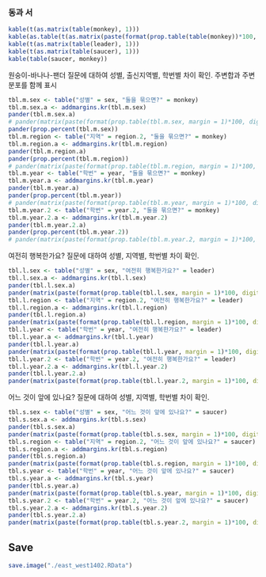 
<!--
### Data Read in

동과 서의 차이에 대한 응답지 읽어들이기

```r
east.west1402 <- read.table("../data/east_west1402.txt", header = TRUE, stringsAsFactors = FALSE)
str(east.west1402)
```

필요한 `chr` 오브젝트들을 `factor`로 변환

```r
east.west.2 <- east.west1402
east.west.2$sex <- factor(east.west.2$sex, levels=c("남", "여"))
str(east.west.2)
```

지역 관련 요인을 '수도권'과 '지방'으로 크게 구분

```r
east.west.2$region <- factor(east.west.2$region, levels = c("서울", "경기","인천", "대구", "광주", "울산", "강원", "경상", "몽골"))
str(east.west.2)
east.west.2$region.2 <- factor(ifelse(east.west.2$region %in% c("서울", "경기", "인천"), "수도권", "지방"), levels = c("수도권", "지방"))
str(east.west.2)
```

학번을 크게 '13학번 이후', '12학번 이전'과 '12학번 이후', '11학번 이전'으로 크게 구분.

```r
east.west.2$year<-factor(ifelse(east.west.2$year.entrance %in% c(2013, 2014), "Younger", "Older"), levels=c("Younger", "Older"), labels=c("13학번 이후", "12학번 이전"))
east.west.2$year.2<-factor(ifelse(east.west.2$year.entrance %in% c(2012, 2013, 2014), "Younger", "Older"), levels=c("Younger", "Older"), labels=c("12학번 이후", "11학번 이전"))
str(east.west.2)
```

각 질문의 응답을 한글로 쉽게 파악하도록 변환

```r
east.west.2$monkey<-factor(east.west.2$Q_1, levels=1:3, labels=c("원숭이-바나나", "원숭이-팬더", "팬더-바나나"))
east.west.2$leader<-factor(east.west.2$Q_2, levels=1:2, labels=c("여전히 행복하다", "행복하지 않다"))
east.west.2$saucer<-factor(east.west.2$Q_3, levels=1:3, labels=c("맨 위", "중간", "맨 아래"))
```

계산이 좀 편하도록 `east.west.2`를 검색 목록에 올림. 소수이하 자릿수 조정

```r
attach(east.west.2)
options(digits=2)
```

```r
prop.percent <- function(tbl) {
  matrix(paste(format(prop.table(tbl, margin = 1)*100, digits = 2, nsmall = 1), "%", sep = ""), nrow = dim(tbl)[1], dimnames = dimnames(tbl))
}
dump(list = "prop.percent", file = "./prop_percent.R")
```
-->

### 동과 서

```r
kable(t(as.matrix(table(monkey), 1)))
kable(as.table(t(as.matrix(paste(format(prop.table(table(monkey))*100, digits = 2, nsmall = 1), "%", sep = ""), 1)), dnn = dimnames(table(monkey))))
kable(t(as.matrix(table(leader), 1)))
kable(t(as.matrix(table(saucer), 1)))
kable(table(saucer, monkey))
```

원숭이-바나나-팬더 질문에 대하여 성별, 출신지역별, 학번별 차이 확인. 주변합과 주변분포를 함께 표시

```r
tbl.m.sex <- table("성별" = sex, "둘을 묶으면?" = monkey)
tbl.m.sex.a <- addmargins.kr(tbl.m.sex)
pander(tbl.m.sex.a)
# pander(matrix(paste(format(prop.table(tbl.m.sex, margin = 1)*100, digits = 2, nsmall = 1), "%", sep = ""), nrow = dim(tbl.m.sex)[1], dimnames = dimnames(tbl.m.sex)))
pander(prop.percent(tbl.m.sex))
tbl.m.region <- table("지역" = region.2, "둘을 묶으면?" = monkey)
tbl.m.region.a <- addmargins.kr(tbl.m.region)
pander(tbl.m.region.a)
pander(prop.percent(tbl.m.region))
# pander(matrix(paste(format(prop.table(tbl.m.region, margin = 1)*100, digits = 2, nsmall = 1), "%", sep = ""), nrow = dim(tbl.m.region)[1], dimnames = dimnames(tbl.m.region)))
tbl.m.year <- table("학번" = year, "둘을 묶으면?" = monkey)
tbl.m.year.a <- addmargins.kr(tbl.m.year)
pander(tbl.m.year.a)
pander(prop.percent(tbl.m.year))
# pander(matrix(paste(format(prop.table(tbl.m.year, margin = 1)*100, digits = 2, nsmall = 1), "%", sep = ""), nrow = dim(tbl.m.year)[1], dimnames = dimnames(tbl.m.year)))
tbl.m.year.2 <- table("학번" = year.2, "둘을 묶으면?" = monkey)
tbl.m.year.2.a <- addmargins.kr(tbl.m.year.2)
pander(tbl.m.year.2.a)
pander(prop.percent(tbl.m.year.2))
# pander(matrix(paste(format(prop.table(tbl.m.year.2, margin = 1)*100, digits = 2, nsmall = 1), "%", sep = ""), nrow = dim(tbl.m.year.2)[1], dimnames = dimnames(tbl.m.year.2)))
```

여전히 행복한가요? 질문에 대하여 성별, 지역별, 학번별 차이 확인.

```r
tbl.l.sex <- table("성별" = sex, "여전히 행복한가요?" = leader)
tbl.l.sex.a <- addmargins.kr(tbl.l.sex)
pander(tbl.l.sex.a)
pander(matrix(paste(format(prop.table(tbl.l.sex, margin = 1)*100, digits = 2, nsmall = 1), "%", sep = ""), nrow = dim(tbl.l.sex)[1], dimnames = dimnames(tbl.l.sex)))
tbl.l.region <- table("지역" = region.2, "여전히 행복한가요?" = leader)
tbl.l.region.a <- addmargins.kr(tbl.l.region)
pander(tbl.l.region.a)
pander(matrix(paste(format(prop.table(tbl.l.region, margin = 1)*100, digits = 2, nsmall = 1), "%", sep = ""), nrow = dim(tbl.l.region)[1], dimnames = dimnames(tbl.l.region)))
tbl.l.year <- table("학번" = year, "여전히 행복한가요?" = leader)
tbl.l.year.a <- addmargins.kr(tbl.l.year)
pander(tbl.l.year.a)
pander(matrix(paste(format(prop.table(tbl.l.year, margin = 1)*100, digits = 2, nsmall = 1), "%", sep = ""), nrow = dim(tbl.l.year)[1], dimnames = dimnames(tbl.l.year)))
tbl.l.year.2 <- table("학번" = year.2, "여전히 행복한가요?" = leader)
tbl.l.year.2.a <- addmargins.kr(tbl.l.year.2)
pander(tbl.l.year.2.a)
pander(matrix(paste(format(prop.table(tbl.l.year.2, margin = 1)*100, digits = 2, nsmall = 1), "%", sep = ""), nrow = dim(tbl.l.year.2)[1], dimnames = dimnames(tbl.l.year.2)))
```

어느 것이 앞에 있나요? 질문에 대하여 성별, 지역별, 학번별 차이 확인.

```r
tbl.s.sex <- table("성별" = sex, "어느 것이 앞에 있나요?" = saucer)
tbl.s.sex.a <- addmargins.kr(tbl.s.sex)
pander(tbl.s.sex.a)
pander(matrix(paste(format(prop.table(tbl.s.sex, margin = 1)*100, digits = 2, nsmall = 1), "%", sep = ""), nrow = dim(tbl.s.sex)[1], dimnames = dimnames(tbl.s.sex)))
tbl.s.region <- table("지역" = region.2, "어느 것이 앞에 있나요?" = saucer)
tbl.s.region.a <- addmargins.kr(tbl.s.region)
pander(tbl.s.region.a)
pander(matrix(paste(format(prop.table(tbl.s.region, margin = 1)*100, digits = 2, nsmall = 1), "%", sep = ""), nrow = dim(tbl.s.region)[1], dimnames = dimnames(tbl.s.region)))
tbl.s.year <- table("학번" = year, "어느 것이 앞에 있나요?" = saucer)
tbl.s.year.a <- addmargins.kr(tbl.s.year)
pander(tbl.s.year.a)
pander(matrix(paste(format(prop.table(tbl.s.year, margin = 1)*100, digits = 2, nsmall = 1), "%", sep = ""), nrow = dim(tbl.s.year)[1], dimnames = dimnames(tbl.s.year)))
tbl.s.year.2 <- table("학번" = year.2, "어느 것이 앞에 있나요?" = saucer)
tbl.s.year.2.a <- addmargins.kr(tbl.s.year.2)
pander(tbl.s.year.2.a)
pander(matrix(paste(format(prop.table(tbl.s.year.2, margin = 1)*100, digits = 2, nsmall = 1), "%", sep = ""), nrow = dim(tbl.s.year.2)[1], dimnames = dimnames(tbl.s.year.2)))
```

## Save

```r
save.image("./east_west1402.RData")
```
